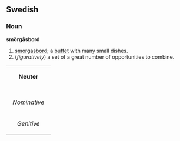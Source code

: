 ==Swedish==
===Noun===
'''smörgåsbord'''

#[[smorgasbord]]; a [[buffet]] with many small dishes.
#(''figuratively'') a set of a great number of opportunities to combine.

{| border=1 cellspacing=0
| bgcolor="#FFFFF0" colspan=5 align=center | '''Neuter'''
|-
|- bgcolor="#FFFFF0" align=center
! rowspan=2 | 
| colspan=2 width=105| Singular 
| colspan=2 | Plural
|- bgcolor="#FFFFF0" align=center
| width=105 | ''Indefinite'' 
| width=105 | ''Definite'' 
| width=105 |  ''Indefinite'' 
|  width=105 | ''Definite''
|- align=center
| width=105 bgcolor="#FFFFF0" | ''Nominative'' 
| [[smörgåsbord]]
| [[smörgåsbordet]]
| [[smörgåsbord]]
| [[smörgåsborden]]
|- align=center
| width=105 bgcolor="#FFFFF0" | ''Genitive'' 
| [[smörgåsbords]]
| [[smörgåsbordets]]
| [[smörgåsbords]]
| [[smörgåsbordens]]
|}